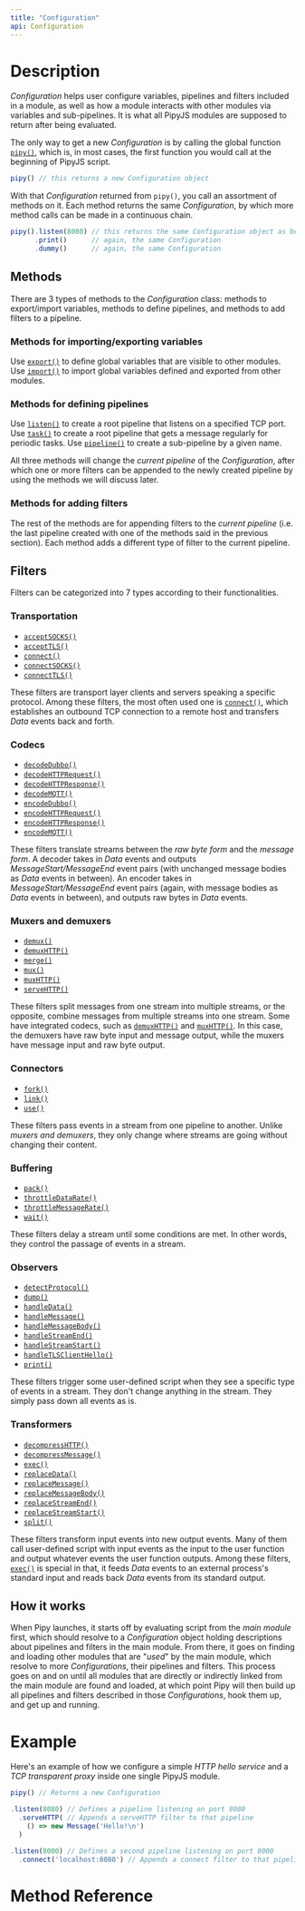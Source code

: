 ```yaml
---
title: "Configuration"
api: Configuration
---
```


# Description

_Configuration_ helps user configure variables, pipelines and filters included in a module, as well as how a module interacts with other modules via variables and sub-pipelines. It is what all PipyJS modules are supposed to return after being evaluated.

The only way to get a new _Configuration_ is by calling the global function [`pipy()`](/reference/api/pipy), which is, in most cases, the first function you would call at the beginning of PipyJS script.

``` js
pipy() // this returns a new Configuration object
```

With that _Configuration_ returned from `pipy()`, you call an assortment of methods on it. Each method returns the same _Configuration_, by which more method calls can be made in a continuous chain.

``` js
pipy().listen(8080) // this returns the same Configuration object as before
      .print()      // again, the same Configuration
      .dummy()      // again, the same Configuration
```

## Methods

There are 3 types of methods to the _Configuration_ class: methods to export/import variables, methods to define pipelines, and methods to add filters to a pipeline.

### Methods for importing/exporting variables

Use [`export()`](/reference/api/Configuration/export) to define global variables that are visible to other modules. Use [`import()`](/reference/api/Configuration/import) to import global variables defined and exported from other modules.

### Methods for defining pipelines

Use [`listen()`](/reference/api/Configuration/listen) to create a root pipeline that listens on a specified TCP port. Use [`task()`](/reference/api/Configuration/task) to create a root pipeline that gets a message regularly for periodic tasks. Use [`pipeline()`](/reference/api/Configuration/pipeline) to create a sub-pipeline by a given name.

All three methods will change the _current pipeline_ of the _Configuration_, after which one or more filters can be appended to the newly created pipeline by using the methods we will discuss later.

### Methods for adding filters

The rest of the methods are for appending filters to the _current pipeline_ (i.e. the last pipeline created with one of the methods said in the previous section). Each method adds a different type of filter to the current pipeline.

## Filters

Filters can be categorized into 7 types according to their functionalities.

### Transportation

* [`acceptSOCKS()`](/reference/api/Configuration/acceptSOCKS)
* [`acceptTLS()`](/reference/api/Configuration/acceptTLS)
* [`connect()`](/reference/api/Configuration/connect)
* [`connectSOCKS()`](/reference/api/Configuration/connectTLS)
* [`connectTLS()`](/reference/api/Configuration/connectTLS)

These filters are transport layer clients and servers speaking a specific protocol. Among these filters, the most often used one is [`connect()`](/reference/api/Configuration/connect), which establishes an outbound TCP connection to a remote host and transfers _Data_ events back and forth.

### Codecs

* [`decodeDubbo()`](/reference/api/Configuration/decodeDubbo)
* [`decodeHTTPRequest()`](/reference/api/Configuration/decodeHTTPRequest)
* [`decodeHTTPResponse()`](/reference/api/Configuration/decodeHTTPResponse)
* [`decodeMQTT()`](/reference/api/Configuration/decodeMQTT)
* [`encodeDubbo()`](/reference/api/Configuration/decodeDubbo)
* [`encodeHTTPRequest()`](/reference/api/Configuration/decodeHTTPRequest)
* [`encodeHTTPResponse()`](/reference/api/Configuration/decodeHTTPResponse)
* [`encodeMQTT()`](/reference/api/Configuration/encodeMQTT)

These filters translate streams between the _raw byte form_ and the _message form_. A decoder takes in _Data_ events and outputs _MessageStart/MessageEnd_ event pairs (with unchanged message bodies as _Data_ events in between). An encoder takes in _MessageStart/MessageEnd_ event pairs (again, with message bodies as _Data_ events in between), and outputs raw bytes in _Data_ events.

### Muxers and demuxers

* [`demux()`](/reference/api/Configuration/demux)
* [`demuxHTTP()`](/reference/api/Configuration/demuxHTTP)
* [`merge()`](/reference/api/Configuration/merge)
* [`mux()`](/reference/api/Configuration/mux)
* [`muxHTTP()`](/reference/api/Configuration/muxHTTP)
* [`serveHTTP()`](/reference/api/Configuration/serveHTTP)

These filters split messages from one stream into multiple streams, or the opposite, combine messages from multiple streams into one stream. Some have integrated codecs, such as [`demuxHTTP()`](/reference/api/Configuration/demux) and [`muxHTTP()`](/referenceConfiguration/muxHTTP). In this case, the demuxers have raw byte input and message output, while the muxers have message input and raw byte output.

### Connectors

* [`fork()`](/reference/api/Configuration/fork)
* [`link()`](/reference/api/Configuration/link)
* [`use()`](/reference/api/Configuration/use)

These filters pass events in a stream from one pipeline to another. Unlike _muxers and demuxers_, they only change where streams are going without changing their content.

### Buffering

* [`pack()`](/reference/api/Configuration/pack)
* [`throttleDataRate()`](/reference/api/Configuration/throttleDataRate)
* [`throttleMessageRate()`](/reference/api/Configuration/throttleMessageRate)
* [`wait()`](/reference/api/Configuration/wait)

These filters delay a stream until some conditions are met. In other words, they control the passage of events in a stream.

### Observers

* [`detectProtocol()`](/reference/api/Configuration/detectProtocol)
* [`dump()`](/reference/api/Configuration/dump)
* [`handleData()`](/reference/api/Configuration/handleData)
* [`handleMessage()`](/reference/api/Configuration/handleMessage)
* [`handleMessageBody()`](/reference/api/Configuration/handleMessageBody)
* [`handleStreamEnd()`](/reference/api/Configuration/handleStreamEnd)
* [`handleStreamStart()`](/reference/api/Configuration/handleStreamStart)
* [`handleTLSClientHello()`](/reference/api/Configuration/handleTLSClientHello)
* [`print()`](/reference/api/Configuration/print)

These filters trigger some user-defined script when they see a specific type of events in a stream. They don't change anything in the stream. They simply pass down all events as is.

### Transformers

* [`decompressHTTP()`](/reference/api/Configuration/decompressHTTP)
* [`decompressMessage()`](/reference/api/Configuration/decompressMessage)
* [`exec()`](/reference/api/Configuration/exec)
* [`replaceData()`](/reference/api/Configuration/handleData)
* [`replaceMessage()`](/reference/api/Configuration/handleMessage)
* [`replaceMessageBody()`](/reference/api/Configuration/handleMessageBody)
* [`replaceStreamEnd()`](/reference/api/Configuration/handleStreamEnd)
* [`replaceStreamStart()`](/reference/api/Configuration/handleStreamStart)
* [`split()`](/reference/api/Configuration/split)

These filters transform input events into new output events. Many of them call user-defined script with input events as the input to the user function and output whatever events the user function outputs. Among these filters, [`exec()`](/reference/api/Configuration/exec) is special in that, it feeds _Data_ events to an external process's standard input and reads back _Data_ events from its standard output.

## How it works

When Pipy launches, it starts off by evaluating script from the _main module_ first, which should resolve to a _Configuration_ object holding descriptions about pipelines and filters in the main module. From there, it goes on finding and loading other modules that are "_used_" by the main module, which resolve to more _Configurations_, their pipelines and filters. This process goes on and on until all modules that are directly or indirectly linked from the main module are found and loaded, at which point Pipy will then build up all pipelines and filters described in those _Configurations_, hook them up, and get up and running.

# Example

Here's an example of how we configure a simple _HTTP hello service_ and a _TCP transparent proxy_ inside one single PipyJS module.

``` js
pipy() // Returns a new Configuration

.listen(8080) // Defines a pipeline listening on port 8080
  .serveHTTP( // Appends a serveHTTP filter to that pipeline
    () => new Message('Hello!\n')
  )

.listen(8000) // Defines a second pipeline listening on port 8000
  .connect('localhost:8080') // Appends a connect filter to that pipeline
```

# Method Reference

<Methods/>
